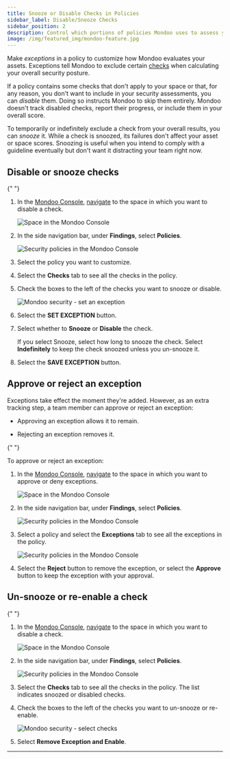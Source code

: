 ```yaml
---
title: Snooze or Disable Checks in Policies
sidebar_label: Disable/Snooze Checks
sidebar_position: 2
description: Control which portions of policies Mondoo uses to assess your infrastructure
image: /img/featured_img/mondoo-feature.jpg
---
```


Make _exceptions_ in a policy to customize how Mondoo evaluates your assets. Exceptions tell Mondoo to exclude certain [checks](/cnspec/cnspec-policies/write/simple/#checks) when calculating your overall security posture.

If a policy contains some checks that don't apply to your space or that, for any reason, you don't want to include in your security assessments, you can _disable_ them. Doing so instructs Mondoo to skip them entirely. Mondoo doesn't track disabled checks, report their progress, or include them in your overall score.

To temporarily or indefinitely exclude a check from your overall results, you can _snooze_ it. While a check is snoozed, its failures don't affect your asset or space scores. Snoozing is useful when you intend to comply with a guideline eventually but don't want it distracting your team right now.

## Disable or snooze checks


<Partial />{" "}

1. In the [Mondoo Console](https://console.mondoo.com), [navigate](/platform/start/navigate/) to the space in which you want to disable a check.

   ![Space in the Mondoo Console](/img/platform/security/dashboard.png)

2. In the side navigation bar, under **Findings**, select **Policies**.

   ![Security policies in the Mondoo Console](/img/platform/security/policies.png)

3. Select the policy you want to customize.

4. Select the **Checks** tab to see all the checks in the policy.

5. Check the boxes to the left of the checks you want to snooze or disable.

   ![Mondoo security - set an exception](/img/platform/security/set-exception.png)

6. Select the **SET EXCEPTION** button.

7. Select whether to **Snooze** or **Disable** the check.

   If you select Snooze, select how long to snooze the check. Select **Indefinitely** to keep the check snoozed unless you un-snooze it.

8. Select the **SAVE EXCEPTION** button.

## Approve or reject an exception

Exceptions take effect the moment they're added. However, as an extra tracking step, a team member can approve or reject an exception:

- Approving an exception allows it to remain.

- Rejecting an exception removes it.

<Partial />{" "}

To approve or reject an exception:

1. In the [Mondoo Console](https://console.mondoo.com), [navigate](/platform/start/navigate/) to the space in which you want to approve or deny exceptions.

   ![Space in the Mondoo Console](/img/platform/security/dashboard.png)

2. In the side navigation bar, under **Findings**, select **Policies**.

   ![Security policies in the Mondoo Console](/img/platform/security/policies.png)

3. Select a policy and select the **Exceptions** tab to see all the exceptions in the policy.

   ![Security policies in the Mondoo Console](/img/platform/security/accept-reject.png)

4. Select the **Reject** button to remove the exception, or select the **Approve** button to keep the exception with your approval.

## Un-snooze or re-enable a check

<Partial />{" "}

1. In the [Mondoo Console](https://console.mondoo.com), [navigate](/platform/start/navigate/) to the space in which you want to disable a check.

   ![Space in the Mondoo Console](/img/platform/security/dashboard.png)

2. In the side navigation bar, under **Findings**, select **Policies**.

   ![Security policies in the Mondoo Console](/img/platform/security/policies.png)

3. Select the **Checks** tab to see all the checks in the policy. The list indicates snoozed or disabled checks.

4. Check the boxes to the left of the checks you want to un-snooze or re-enable.

   ![Mondoo security - select checks](/img/platform/security/remove-exception.png)

5. Select **Remove Exception and Enable**.

---
